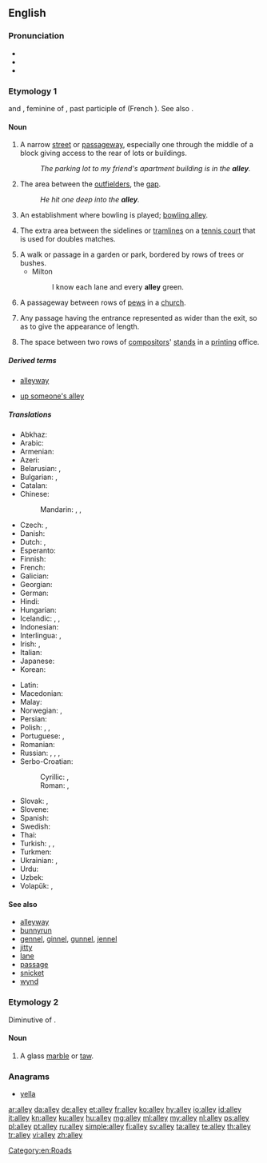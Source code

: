 ==English==
{{wikipedia}}

===Pronunciation===
* {{IPA|/ˈæli/|lang=en}}
* {{audio|en-us-alley.ogg|Audio (US)|lang=en}}
* {{rhymes|æli|lang=en}}

===Etymology 1===
{{etyl|xno|en}} and {{etyl|fro|en}} {{term|alee|lang=fro}}, feminine of {{term|alé|lang=fro}}, past participle of {{term|aler||to go|lang=fro}} (French {{term|aller|lang=fr}}). See also {{term|allée|lang=en}}.

====Noun====
{{en-noun}}

# A narrow [[street]] or [[passageway]], especially one through the middle of a block giving access to the rear of lots or buildings.
#: ''The parking lot to my friend's apartment building is in the '''alley'''.''
# {{context|baseball|lang=en}} The area between the [[outfielder]]s, the [[gap]].
#: ''He hit one deep into the '''alley'''.''
# {{context|bowling|lang=en}} An establishment where bowling is played; [[bowling alley]].
# {{context|tennis|lang=en}} The extra area between the sidelines or [[tramline]]s on a [[tennis court]] that is used for doubles matches.
# A walk or passage in a garden or park, bordered by rows of trees or bushes.
#* Milton
#*: I know each lane and every '''alley''' green.
# A passageway between rows of [[pew]]s in a [[church]].
# {{context|perspective drawing|lang=en}} Any passage having the entrance represented as wider than the exit, so as to give the appearance of length.
# The space between two rows of [[compositor]]s' [[stand]]s in a [[print]]ing office.

=====Derived terms=====
{{rel-top|Terms derived from ''alley''}}
* [[alleyway]]
{{rel-mid}}
* [[up someone's alley]]
{{rel-bottom}}

=====Translations=====
{{trans-top|narrow street}}
* Abkhaz: {{t|ab|абжьаларҭа|tr=abźalarta|sc=Cyrl}}
* Arabic: {{t|ar|زقاق|m|tr=zuqāq}}
* Armenian: {{t|hy|նրբանցք|sc=Armn}}
* Azeri: {{t+|az|döngə}}
* Belarusian: {{t|be|заву́лак|m|sc=Cyrl}}, {{t|be|але́я|f|sc=Cyrl}}
* Bulgarian: {{t|bg|але́я|f}}, {{t+|bg|паса́ж|m}}
* Catalan: {{t|ca|carreró|m}}
* Chinese:
*: Mandarin: {{t+|cmn|弄|tr=nòng}}, {{t+|cmn|里弄|tr=lǐnòng}}, {{t+|cmn|胡同|tr=hútòng}}
* Czech: {{t+|cs|alej|m}}, {{t|cs|ulička|f}}
* Danish: {{t|da|gyde|c}}
* Dutch: {{t+|nl|doorgang|m}}, {{t+|nl|steeg|f}}
* Esperanto: {{t|eo|strateto}}
* Finnish: {{t+|fi|kuja}}
* French: {{t+|fr|ruelle|f}}
* Galician: {{t|gl|rúa|f}}
* Georgian: {{t|ka|შესახვევი}}
* German: {{t+|de|Gasse|f}}
* Hindi: {{t|hi|गली|f|tr=galī}}
* Hungarian: {{t+|hu|sikátor}}
* Icelandic: {{t+|is|sund|n}}, {{t+|is|húsasund|n}}, {{t|is|öngstræti|n}}
* Indonesian: {{t+|id|gang}}
* Interlingua: {{t|ia|vico}}, {{t|ia|allée}}
* Irish: {{t|ga|caolsráid|f}}, {{t|ga|scabhat|m}}
* Italian: {{t+|it|vicolo|m}}
* Japanese: {{t|ja|裏通り|tr=うらどお, uradōri}}
* Korean: {{t+|ko|골목|tr=golmok}}
{{trans-mid}}
* Latin: {{t|la|angiportus|m}}
* Macedonian: {{t|mk|алеја|f|sc=Cyrl}}
* Malay: {{t|ms|lorong}}
* Norwegian: {{t+|no|allé|m}}, {{t|no|strede|n}}
* Persian: {{t+|fa|کوچه|tr=kuče}}
* Polish: {{t+|pl|uliczka|f}}, {{t+|pl|aleja|f}}, {{t+|pl|alejka|f}}
* Portuguese: {{t+|pt|beco|m}}, {{t+|pt|ruela}}
* Romanian: {{t+|ro|alee|f}}
* Russian: {{t+|ru|переу́лок|m|sc=Cyrl}}, {{t+|ru|алле́я|f|sc=Cyrl}}, {{t+|ru|але́йка|f|sc=Cyrl}}, {{t+|ru|у́лочка|f|sc=Cyrl}}
* Serbo-Croatian:
*: Cyrillic: {{t|sh|сокак|m}}, {{t|sh|уличица|f}}
*: Roman: {{t+|sh|sokak|m}}, {{t+|sh|uličica|f}}
* Slovak: {{t|sk|alej|m}}, {{t|sk|ulička|f}}
* Slovene: {{t|sl|aleja|f}}
* Spanish: {{t+|es|callejón|m}}
* Swedish: {{t+|sv|gränd|c}}
* Thai: {{t|th|ซอย|tr=soi|sc=Thai}}
* Turkish: {{t+|tr|geçit}}, {{t|tr|dar sokak}}, {{t+|tr|pasaj}}
* Turkmen: {{t+|tk|alleýa}}
* Ukrainian: {{t+|uk|прову́лок|m|sc=Cyrl}}, {{t+|uk|але́я|f|sc=Cyrl}}
* Urdu: {{t|ur|گلی|f|tr=galī}}
* Uzbek: {{t|uz|alleya}}
* Volapük: {{t+|vo|lael}}, {{t+|vo|lusüt}}
{{trans-bottom}}

====See also====
* [[alleyway]]
* [[bunnyrun]]
* [[gennel]], [[ginnel]], [[gunnel]], [[jennel]]
* [[jitty]]
* [[lane]]
* [[passage]]
* [[snicket]]
* [[wynd]]

===Etymology 2===
Diminutive of {{term|alabaster}}.

====Noun====
{{en-noun}}

# A glass [[marble]] or [[taw]].

===Anagrams===
* [[yella#English|yella]]

[[Category:en:Roads]]

[[ar:alley]]
[[da:alley]]
[[de:alley]]
[[et:alley]]
[[fr:alley]]
[[ko:alley]]
[[hy:alley]]
[[io:alley]]
[[id:alley]]
[[it:alley]]
[[kn:alley]]
[[ku:alley]]
[[hu:alley]]
[[mg:alley]]
[[ml:alley]]
[[my:alley]]
[[nl:alley]]
[[ps:alley]]
[[pl:alley]]
[[pt:alley]]
[[ru:alley]]
[[simple:alley]]
[[fi:alley]]
[[sv:alley]]
[[ta:alley]]
[[te:alley]]
[[th:alley]]
[[tr:alley]]
[[vi:alley]]
[[zh:alley]]